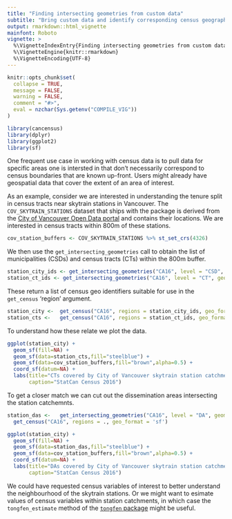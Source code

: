 ```yaml
---
title: "Finding intersecting geometries from custom data"
subtitle: "Bring custom data and identify corresponding census geographies"
output: rmarkdown::html_vignette
mainfont: Roboto
vignette: >
  %\VignetteIndexEntry{Finding intersecting geometries from custom data}
  %\VignetteEngine{knitr::rmarkdown}
  %\VignetteEncoding{UTF-8}
---
```


```r
knitr::opts_chunk$set(
  collapse = TRUE,
  message = FALSE, 
  warning = FALSE,
  comment = "#>",
  eval = nzchar(Sys.getenv("COMPILE_VIG"))
)
```

```r
library(cancensus)
library(dplyr)
library(ggplot2)
library(sf)
```

One frequent use case in working with census data is to pull data for specific areas one is intersted in that don't necessarily correspond to census boundaries that are known up-front. Users might already have geospatial data that cover the extent of an area of interest.

As an example, consider we are interested in understanding the tenure split in census tracts near skytrain stations in Vancouver. The `COV_SKYTRAIN_STATIONS` dataset that ships with the package is derived from the [City of Vancouver Open Data portal](https://opendata.vancouver.ca/explore/dataset/rapid-transit-stations/information/) and contains their locations. We are interested in census tracts within 800m of these stations.

```r
cov_station_buffers <- COV_SKYTRAIN_STATIONS %>% st_set_crs(4326)
```

We then use the `get_intersecting_geometries` call to obtain the list of municipalities (CSDs) and census tracts (CTs) within the 800m buffer.

```r
station_city_ids <- get_intersecting_geometries("CA16", level = "CSD", geometry = cov_station_buffers)
station_ct_ids <- get_intersecting_geometries("CA16", level = "CT", geometry = cov_station_buffers)
```

These return a list of census geo identifiers suitable for use in the `get_census` 'region' argument.

```r
station_city <-  get_census("CA16", regions = station_city_ids, geo_format = 'sf')
station_cts <-   get_census("CA16", regions = station_ct_ids, geo_format = 'sf')
```

To understand how these relate we plot the data.

```r
ggplot(station_city) +
  geom_sf(fill=NA) +
  geom_sf(data=station_cts,fill="steelblue") +
  geom_sf(data=cov_station_buffers,fill="brown",alpha=0.5) +
  coord_sf(datum=NA) +
  labs(title="CTs covered by City of Vancouver skytrain station catchments",
       caption="StatCan Census 2016")
```

To get a closer match we can cut out the dissemination areas intersecting the station catchemnts.

```r
station_das <-   get_intersecting_geometries("CA16", level = "DA", geometry = cov_station_buffers) %>% 
  get_census("CA16", regions = ., geo_format = 'sf')

ggplot(station_city) +
  geom_sf(fill=NA) +
  geom_sf(data=station_das,fill="steelblue") +
  geom_sf(data=cov_station_buffers,fill="brown",alpha=0.5) +
  coord_sf(datum=NA) +
  labs(title="DAs covered by City of Vancouver skytrain station catchments",
       caption="StatCan Census 2016")
```


We could have requested census variables of interest to better understand the neighbourhood of the skytrain stations. Or we might want to esimate values of census variables within station catchments, in which case the `tongfen_estimate` method of the [`tongfen` package](https://mountainmath.github.io/tongfen/index.html) might be useful.


